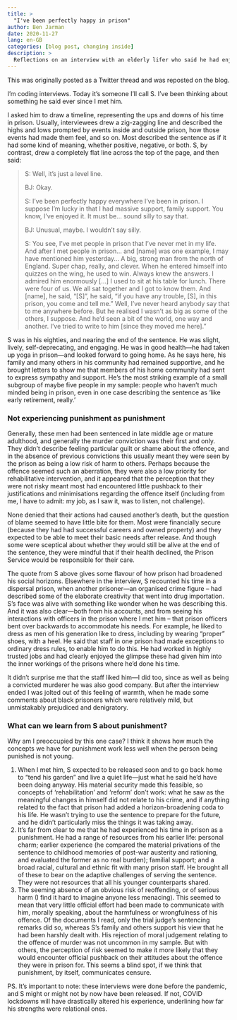 ```yaml
---
title: >
  "I've been perfectly happy in prison"
author: Ben Jarman
date: 2020-11-27
lang: en-GB
categories: [blog post, changing inside]
description: >
  Reflections on an interview with an elderly lifer who said he had enjoyed his prison sentence, and didn't feel as though he had been punished at all
---
```


::: callout-note
This was originally posted as a Twitter thread and was reposted on the blog.
:::

I'm coding interviews. Today it's someone I'll call S. I've been thinking about something he said ever since I met him.

I asked him to draw a timeline, representing the ups and downs of his time in prison. Usually, interviewees drew a zig-zagging line and described the highs and lows prompted by events inside and outside prison, how those events had made them feel, and so on. Most described the sentence as if it had some kind of meaning, whether positive, negative, or both. S, by contrast, drew a completely flat line across the top of the page, and then said:

> S: Well, it's just a level line.
>
> BJ: Okay.
>
> S: I've been perfectly happy everywhere I've been in prison. I suppose I'm lucky in that I had massive support, family support. You know, I've enjoyed it. It must be... sound silly to say that.
>
> BJ: Unusual, maybe. I wouldn't say silly.
>
> S: You see, I've met people in prison that I've never met in my life. And after I met people in prison... and [name] was one example, I may have mentioned him yesterday... A big, strong man from the north of England. Super chap, really, and clever. When he entered himself into quizzes on the wing, he used to win. Always knew the answers. I admired him enormously [...] I used to sit at his table for lunch. There were four of us. We all sat together and I got to know them. And [name], he said, "[S]", he said, "if you have any trouble, [S], in this prison, you come and tell me." Well, I've never heard anybody say that to me anywhere before. But he realised I wasn't as big as some of the others, I suppose. And he'd seen a bit of the world, one way and another. I've tried to write to him [since they moved me here]."

S was in his eighties, and nearing the end of the sentence. He was slight, lively, self-deprecating, and engaging. He was in good health---he had taken up yoga in prison---and looked forward to going home. As he says here, his family and many others in his community had remained supportive, and he brought letters to show me that members of his home community had sent to express sympathy and support. He's the most striking example of a small subgroup of maybe five people in my sample: people who haven't much minded being in prison, even in one case describing the sentence as 'like early retirement, really.'

### Not experiencing punishment as punishment

Generally, these men had been sentenced in late middle age or mature adulthood, and generally the murder conviction was their first and only. They didn't describe feeling particular guilt or shame about the offence, and in the absence of previous convictions this usually meant they were seen by the prison as being a low risk of harm to others. Perhaps because the offence seemed such an aberration, they were also a low priority for rehabilitative intervention, and it appeared that the perception that they were not risky meant most had encountered little pushback to their justifications and minimisations regarding the offence itself (including from me, I have to admit: my job, as I saw it, was to listen, not challenge).

None denied that their actions had caused another's death, but the question of blame seemed to have little bite for them. Most were financially secure (because they had had successful careers and owned property) and they expected to be able to meet their basic needs after release. And though some were sceptical about whether they would still be alive at the end of the sentence, they were mindful that if their health declined, the Prison Service would be responsible for their care.

The quote from S above gives some flavour of how prison had broadened his social horizons. Elsewhere in the interview, S recounted his time in a dispersal prison, when another prisoner---an organised crime figure -- had described some of the elaborate creativity that went into drug importation. S's face was alive with something like wonder when he was describing this. And it was also clear---both from his accounts, and from seeing his interactions with officers in the prison where I met him -- that prison officers bent over backwards to accommodate his needs. For example, he liked to dress as men of his generation like to dress, including by wearing "proper" shoes, with a heel. He said that staff in one prison had made exceptions to ordinary dress rules, to enable him to do this. He had worked in highly trusted jobs and had clearly enjoyed the glimpse these had given him into the inner workings of the prisons where he'd done his time.

It didn't surprise me that the staff liked him---I did too, since as well as being a convicted murderer he was also good company. But after the interview ended I was jolted out of this feeling of warmth, when he made some comments about black prisoners which were relatively mild, but unmistakably prejudiced and denigratory.

### What can we learn from S about punishment?

Why am I preoccupied by this one case? I think it shows how much the concepts we have for punishment work less well when the person being punished is not young.

1.  When I met him, S expected to be released soon and to go back home to "tend his garden" and live a quiet life---just what he said he'd have been doing anyway. His material security made this feasible, so concepts of 'rehabilitation' and 'reform' don't work: what he saw as the meaningful changes in himself did not relate to his crime, and if anything related to the fact that prison had added a horizon-broadening coda to his life. He wasn't trying to use the sentence to prepare for the future, and he didn't particularly miss the things it was taking away.
2.  It's far from clear to me that he had experienced his time in prison as a punishment. He had a range of resources from his earlier life: personal charm; earlier experience (he compared the material privations of the sentence to childhood memories of post-war austerity and rationing, and evaluated the former as no real burden); familial support; and a broad racial, cultural and ethnic fit with many prison staff. He brought all of these to bear on the adaptive challenges of serving the sentence. They were not resources that all his younger counterparts shared.
3.  The seeming absence of an obvious risk of reoffending, or of serious harm (I find it hard to imagine anyone less menacing). This seemed to mean that very little official effort had been made to communicate with him, morally speaking, about the harmfulness or wrongfulness of his offence. Of the documents I read, only the trial judge's sentencing remarks did so, whereas S's family and others support his view that he had been harshly dealt with. His rejection of moral judgement relating to the offence of murder was not uncommon in my sample. But with others, the perception of risk seemed to make it more likely that they would encounter official pushback on their attitudes about the offence they were in prison for. This seems a blind spot, if we think that punishment, by itself, communicates censure.

PS. It's important to note: these interviews were done before the pandemic, and S might or might not by now have been released. If not, COVID lockdowns will have drastically altered his experience, underlining how far his strengths were relational ones.
